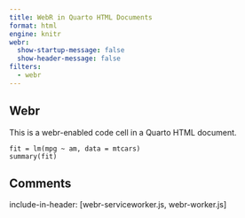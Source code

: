 ```yaml
---
title: WebR in Quarto HTML Documents
format: html
engine: knitr
webr: 
  show-startup-message: false
  show-header-message: false
filters:
  - webr
---
```


## Webr
This is a webr-enabled code cell in a Quarto HTML document.

```webr-r
fit = lm(mpg ~ am, data = mtcars)
summary(fit)
```

## Comments
include-in-header: [webr-serviceworker.js, webr-worker.js]    
